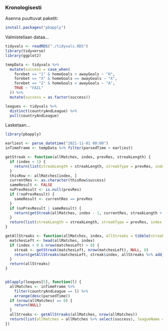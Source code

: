 
### Kronologisesti

Asenna puuttuvat paketit:

```r

install.packages("pbapply")
```

Valmistellaan dataa...


```r
tidyvals <- readRDS("./tidyvals.RDS")
library(tidyverse)
library(ggplot2)

tempData <- tidyvals %>%
  mutate(success = case_when(
    forebet == "1" & homeGoals > awayGoals ~ "H",
    forebet == "X" & homeGoals == awayGoals ~ "X",
    forebet == "2" & homeGoals < awayGoals ~ "A",
    TRUE ~ "FAIL"
  )) %>%
  mutate(success = as.factor(success))

leagues <- tidyvals %>%
  distinct(countryAndLeague) %>%
  pull(countryAndLeague)
```

Lasketaan...


```r

library(pbapply)

earliest <- parse_datetime("2021-11-01 00:00")
inTimeFrame <- tempData %>% filter(parsedTime > earliest)

getStreak <- function(allMatches, index, prevRes, streakLength) {
  if (index < 1) {
    return(list(streakLength = streakLength, streakType = prevRes, index = index))
  }
  thisRow <- allMatches[index, ]
  currentRes <- as.character(thisRow$success)
  sameResult <- FALSE
  noPrevResult <- is.null(prevRes)
  if (!noPrevResult) {
    sameResult <- currentRes == prevRes
  }
  if (noPrevResult | sameResult) {
    return(getStreak(allMatches, index - 1, currentRes, streakLength + 1))
  }
  return(list(streakLength = streakLength, streakType = prevRes, index = index))
}

getAllStreaks <- function(allMatches, index, allStreaks = tibble(streakLength = NA, streakType = "", index = NA)) {
  matchesLeft <- head(allMatches, index)
  if (index > 0 & nrow(matchesLeft) > 0) {
    streak <- getStreak(matchesLeft, nrow(matchesLeft), NULL, 0)
    return(getAllStreaks(matchesLeft, streak$index, allStreaks %>% add_row(streakLength = streak$streakLength, streakType = streak$streakType, index = index)))
  }
  return(allStreaks)
}


pblapply(leagues[5], function(l) {
  allMatches <- inTimeFrame %>%
    filter(countryAndLeague == l) %>%
    arrange(desc(parsedTime))
  if (nrow(allMatches) == 0) {
    return(NULL)
  }
  allStreaks <- getAllStreaks(allMatches, nrow(allMatches))
  return(list(allMatches = allMatches %>% select(success), leagueName = l, streaks = allStreaks))
})
```

